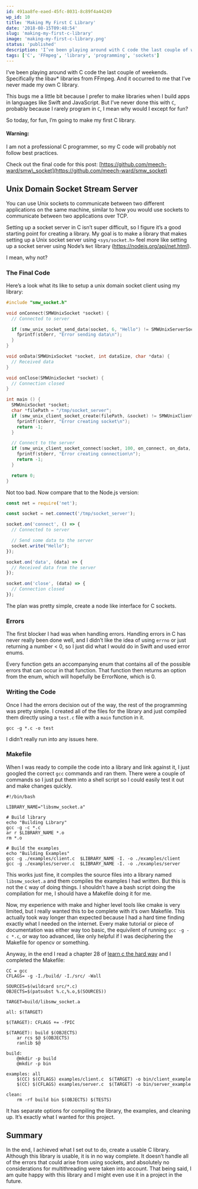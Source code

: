 ```yaml
---
id: 491aa8fe-eaed-45fc-8031-8c89f4a44249
wp_id: 10
title: 'Making My First C Library'
date: '2018-08-15T09:48:54'
slug: 'making-my-first-c-library'
image: 'making-my-first-c-library.png'
status: 'published'
description: 'I’ve been playing around with C code the last couple of weekends. Specifically the libav\* libraries from FFmpeg. And it occurred to me that I’ve never made my own C library.'
tags: ['C', 'FFmpeg', 'library', 'programming', 'sockets']
---
```


I’ve been playing around with C code the last couple of weekends. Specifically the libav\* libraries from FFmpeg. And it occurred to me that I’ve never made my own C library.

This bugs me a little bit because I prefer to make libraries when I build apps in languages like Swift and JavaScript. But I’ve never done this with `C`, probably because I rarely program in `C`, I mean why would I except for fun?

So today, for fun, I’m going to make my first C library.

#### Warning:

I am not a professional C programmer, so my C code will probably not follow best practices.

Check out the final code for this post: [https://github.com/meech-ward/smw\_socket](https://github.com/meech-ward/smw_socket)

## Unix Domain Socket Stream Server

You can use Unix sockets to communicate between two different applications on the same machine, similar to how you would use sockets to communicate between two applications over TCP.

Setting up a socket server in C isn’t super difficult, so I figure it’s a good starting point for creating a library. My goal is to make a library that makes setting up a Unix socket server using `<sys/socket.h>` feel more like setting up a socket server using Node’s `Net` library (https://nodejs.org/api/net.html).

I mean, why not?

### The Final Code

Here’s a look what its like to setup a unix domain socket client using my library:

```c
#include "smw_socket.h"

void onConnect(SMWUnixSocket *socket) {
  // Connected to server

  if (smw_unix_socket_send_data(socket, 6, "Hello") != SMWUnixServerSocketSendDataErrorNone) {
    fprintf(stderr, "Error sending data\n");
  }
}

void onData(SMWUnixSocket *socket, int dataSize, char *data) {
  // Received data
}

void onClose(SMWUnixSocket *socket) {
  // Connection closed
}

int main () {
  SMWUnixSocket *socket;
  char *filePath = "/tmp/socket_server";
  if (smw_unix_client_socket_create(filePath, &socket) != SMWUnixClientSocketConnectErrorNone) {
    fprintf(stderr, "Error creating socket\n");
    return -1;
  }

  // Connect to the server
  if (smw_unix_client_socket_connect(socket, 100, on_connect, on_data, on_close) != SMWUnixClientSocketConnectErrorNone) {
    fprintf(stderr, "Error creating connection\n");
    return -1;
  }

  return 0;
}
```

Not too bad. Now compare that to the Node.js version:

```js
const net = require('net');

const socket = net.connect('/tmp/socket_server');

socket.on('connect', () => {
  // Connected to server

  // Send some data to the server
  socket.write("Hello");
});

socket.on('data', (data) => {
  // Received data from the server
});

socket.on('close', (data) => {
  // Connection closed
});
```

The plan was pretty simple, create a node like interface for C sockets.

### Errors

The first blocker I had was when handling errors. Handling errors in C has never really been done well, and I didn’t like the idea of using `errno` or just returning a number < 0, so I just did what I would do in Swift and used error enums.

Every function gets an accompanying enum that contains all of the possible errors that can occur in that function. That function then returns an option from the enum, which will hopefully be ErrorNone, which is 0.

### Writing the Code

Once I had the errors decision out of the way, the rest of the programming was pretty simple. I created all of the files for the library and just compiled them directly using a `test.c` file with a `main` function in it.

```shell
gcc -g *.c -o test
```

I didn’t really run into any issues here.

### Makefile

When I was ready to compile the code into a library and link against it, I just googled the correct `gcc` commands and ran them. There were a couple of commands so I just put them into a shell script so I could easily test it out and make changes quickly.

```shell
#!/bin/bash

LIBRARY_NAME="libsmw_socket.a"

# Build library
echo "Building Library"
gcc -g -c *.c
ar r $LIBRARY_NAME *.o
rm *.o

# Build the examples
echo "Building Examples"
gcc -g ./examples/client.c  $LIBRARY_NAME -I. -o ./examples/client
gcc -g ./examples/server.c  $LIBRARY_NAME -I. -o ./examples/server
```

This works just fine, it compiles the source files into a library named `libsmw_socket.a` and them compiles the examples I had written. But this is not the `C` way of doing things. I shouldn’t have a bash script doing the compilation for me, I should have a Makefile doing it for me.

Now, my experience with make and higher level tools like cmake is very limited, but I really wanted this to be complete with it’s own Makefile. This actually took way longer than expected because I had a hard time finding exactly what I needed on the internet. Every make tutorial or piece of documentation was either way too basic, the equivilent of running `gcc -g -c *.c`, or way too advanced, like only helpful if I was deciphering the Makefile for opencv or something.

Anyway, in the end I read a chapter 28 of [learn c the hard way](https://www.safaribooksonline.com/library/view/learn-c-the/9780133124385/) and I completed the Makefile:

```shell
CC = gcc
CFLAGS= -g -I./build/ -I./src/ -Wall

SOURCES=$(wildcard src/*.c) 
OBJECTS=$(patsubst %.c,%.o,$(SOURCES))

TARGET=build/libsmw_socket.a

all: $(TARGET) 

$(TARGET): CFLAGS += -fPIC

$(TARGET): build $(OBJECTS)
    ar rcs $@ $(OBJECTS)
    ranlib $@

build:
    @mkdir -p build
    @mkdir -p bin

examples: all
    $(CC) $(CFLAGS) examples/client.c  $(TARGET) -o bin/client_example
    $(CC) $(CFLAGS) examples/server.c  $(TARGET) -o bin/server_example

clean:
    rm -rf build bin $(OBJECTS) $(TESTS)
```

It has separate options for compiling the library, the examples, and cleaning up. It’s exactly what I wanted for this project.

## Summary

In the end, I achieved what I set out to do, create a usable C library. Although this library is usable, it is in no way complete. It doesn’t handle all of the errors that could arise from using sockets, and absolutely no considerations for multithreading were taken into account. That being said, I am quite happy with this library and I might even use it in a project in the future.